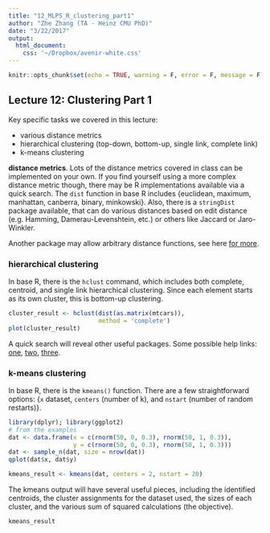 ```yaml
---
title: "12_MLPS_R_clustering_part1"
author: "Zhe Zhang (TA - Heinz CMU PhD)"
date: "3/22/2017"
output: 
  html_document:
    css: '~/Dropbox/avenir-white.css'
---
```


```r
knitr::opts_chunk$set(echo = TRUE, warning = F, error = F, message = F)
```

## Lecture 12: Clustering Part 1

Key specific tasks we covered in this lecture:

* various distance metrics
* hierarchical clustering (top-down, bottom-up, single link, complete link)
* k-means clustering

**distance metrics**. Lots of the distance metrics covered in class can be implemented on your own. If you find yourself using a more complex distance metric though, there may be R implementations available via a quick search. The `dist` function in base R includes {euclidean, maximum, manhattan, canberra, binary, minkowski}. Also, there is a `stringDist` package available, that can do various distances based on edit distance (e.g. Hamming, Damerau-Levenshtein, etc.) or others like Jaccard or Jaro-Winkler. 

Another package may allow arbitrary distance functions, see here [for more](http://stackoverflow.com/questions/7524042/how-to-specify-distance-metric-while-for-kmeans-in-r).

### hierarchical clustering

In base R, there is the `hclust` command, which includes both complete, centroid, and single link hierarchical clustering. Since each element starts as its own cluster, this is bottom-up clustering.

```r
cluster_result <- hclust(dist(as.matrix(mtcars)),
                         method = 'complete')
plot(cluster_result)
```

A quick search will reveal other useful packages. Some possible help links:
[one](https://cran.r-project.org/web/packages/dendextend/vignettes/Cluster_Analysis.html), [two](https://cran.r-project.org/web/packages/hybridHclust/hybridHclust.pdf), [three](https://en.wikibooks.org/wiki/Data_Mining_Algorithms_In_R/Clustering/Hierarchical_Clustering).

### k-means clustering

In base R, there is the `kmeans()` function. There are a few straightforward options: {`x` dataset, `centers` (number of k), and `nstart` (number of random restarts)}.

```r
library(dplyr); library(ggplot2)
# from the examples
dat <- data.frame(x = c(rnorm(50, 0, 0.3), rnorm(50, 1, 0.3)),
                  y = c(rnorm(50, 0, 0.3), rnorm(50, 1, 0.3)))
dat <- sample_n(dat, size = nrow(dat))
qplot(dat$x, dat$y)

kmeans_result <- kmeans(dat, centers = 2, nstart = 20)
```

The kmeans output will have several useful pieces, including the identified centroids, the  cluster assignments for the dataset used, the sizes of each cluster, and the various sum of squared calculations (the objective).

```r
kmeans_result
```

